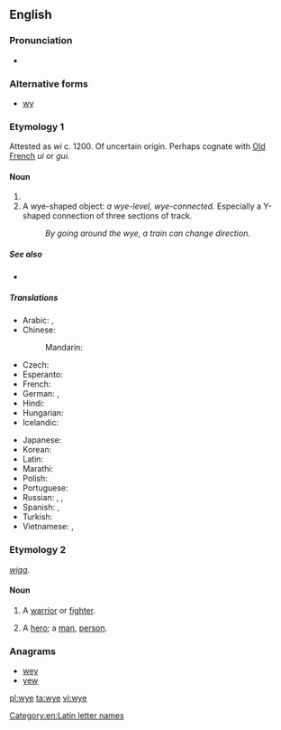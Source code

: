 ==English==

===Pronunciation===
* {{IPA|/waɪ/}}

===Alternative forms===
* [[wy]]

===Etymology 1===
Attested as ''wi'' c. 1200. Of uncertain origin. Perhaps cognate with [[Old French]] ''ui'' or ''gui.''

====Noun====
{{en-noun}}

# {{Latn-def|en|name|Y|y}}
# A wye-shaped object: ''a wye-level, wye-connected.'' Especially a Y-shaped connection of three sections of track.
#: ''By going around the wye, a train can change direction.''

=====See also=====
* {{list|en|Latin script letter names}}

=====Translations=====
{{trans-top|name of the letter Y, y}}
* Arabic: {{t-|ar|إي غريكا|f|tr='ii ghriika}},  {{t-|ar|واي|m|tr=way}}
* Chinese:
*: Mandarin: {{qualifier|English letter names are called as in English, no other standard Mandarin name exists}}
* Czech: {{t-|cs|ypsilon|n}}
* Esperanto: {{t-|eo|ipsilono}}
* French: {{t+|fr|i grec|m}}
* German: {{t+|de|Ypsilon|n}}, {{t-|de|Y grec|n}} {{qualifier|Switzerland also}}
* Hindi: {{t-|hi|वाई|tr=vā'ī}}
* Hungarian: {{t-|hu|ipszilon}}
* Icelandic: {{t-|is|ypsilon|n}}
{{trans-mid}}
* Japanese: {{t+|ja|ワイ|tr=wai}}
* Korean: {{t-|ko|와이|tr=wai|sc=Hang}}
* Latin: {{t+|la|y|alt=ȳ}}
* Marathi: {{t-|mr|वाय|tr=vāya|sc=Deva}}
* Polish: {{t-|pl|igrek|m}}
* Portuguese: {{t+|pt|ípsilon|m}}
* Russian: {{t-|ru|уай|n|tr=uáj, waj}} {{qualifier|English}}, {{t+|ru|игрек|m|tr=ígrek}},  {{t+|ru|ипсилон|m|tr=ipsilón}}
* Spanish: {{t+|es|i griega|f}},  {{t+|es|ye|f}}
* Turkish: {{t+|tr|ye}}
* Vietnamese: {{t-|vi|i dài}}, {{t-|vi|i-cờ-rét}}
{{trans-bottom}}

===Etymology 2===
{{etyl|ang}} ''[[wiga]]''.

====Noun====
{{en-noun}}

# {{context|poetic|obsolete}} A [[warrior]] or [[fighter]].
# {{context|poetic|obsolete}} A [[hero]]; a [[man]], [[person]].

===Anagrams===
* [[wey#English|wey]]
* [[yew#English|yew]]

[[Category:en:Latin letter names]]

[[pl:wye]]
[[ta:wye]]
[[vi:wye]]
